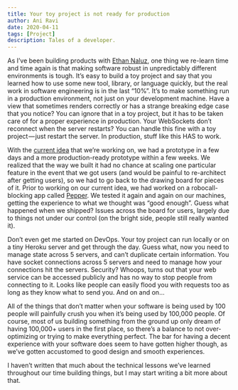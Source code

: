 ```yaml
---
title: Your toy project is not ready for production
author: Ani Ravi
date: 2020-04-11
tags: [Project]
description: Tales of a developer.
---
```


As I’ve been building products with [Ethan Naluz](https://medium.com/@ethannaluz), one thing we re-learn time and time again is that making software robust in unpredictably different environments is tough. It’s easy to build a toy project and say that you learned how to use some new tool, library, or language quickly, but the real work in software engineering is in the last “10%”. It’s to make something run in a production environment, not just on your development machine. Have a view that sometimes renders correctly or has a strange breaking edge case that you notice? You can ignore that in a toy project, but it has to be taken care of for a proper experience in production. Your WebSockets don’t reconnect when the server restarts? You can handle this fine with a toy project — just restart the server. In production, stuff like this HAS to work.

With the [current idea](https://foodfeed.live/#/) that we’re working on, we had a prototype in a few days and a more production-ready prototype within a few weeks. We realized that the way we built it had no chance at scaling one particular feature in the event that we got users (and would be painful to re-architect after getting users), so we had to go back to the drawing board for pieces of it. Prior to working on our current idea, we had worked on a robocall-blocking app called [Pepper](https://callpepper.co/#/). We tested it again and again on our machines, getting the experience to what we thought was “good enough”. Guess what happened when we shipped? Issues across the board for users, largely due to things not under our control (on the bright side, people still really wanted it).

Don’t even get me started on DevOps. Your toy project can run locally or on a tiny Heroku server and get through the day. Guess what, now you need to manage state across 5 servers, and can’t duplicate certain information. You have socket connections across 5 servers and need to manage how your connections hit the servers. Security? Whoops, turns out that your web service can be accessed publicly and has no way to stop people from connecting to it. Looks like people can easily flood you with requests too as long as they know what to send you. And on and on...

All of the things that don’t matter when your software is being used by 100 people will painfully crush you when it’s being used by 100,000 people. Of course, most of us building something from the ground up only dream of having 100,000+ users in the first place, so there’s a balance to not over-optimizing or trying to make everything perfect. The bar for having a decent experience with your software does seem to have gotten higher though, as we’ve gotten accustomed to good design and smooth experiences.

I haven’t written that much about the technical lessons we’ve learned throughout our time building things, but I may start writing a bit more about that.
